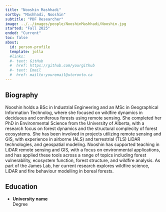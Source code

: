```yaml
---
title: "Nooshin Mashhadi"
sortby: "Mashhadi, Nooshin"
subtitle: "PDF Researcher"
image: ../../images/people/NooshinMashhadi/Nooshin.jpg
started: "Fall 2025"
ended: "Current"
toc: false
about:
  id: person-profile
  template: jolla
  #links:
  #- text: GitHub
  #  href: https://github.com/yourgithub
  #- text: Email
  #  href: mailto:youremail@utoronto.ca
---
```


::: {#person-profile}
:::
## Biography

Nooshin holds a BSc in Industrial Engineering and an MSc in Geographical Information Technolog, where she focused on wildfire dynamics in deciduous and coniferous forests using remote sensing. She completed her PhD in Environmental Science from the University of Alberta, with a research focus on forest dynamics and the structural complecity of forest ecosystems. She has been involved in projects utilizing remote sensing and GIS, with experience in airborne (ALS) and terrestrial (TLS) LiDAR technologies, and geospatial modeling. Nooshin has supported teaching in LiDAR remote sensing and GIS, with a focus on environmental applications, and has applied these tools across a range of topics including forest vulnerability, ecosystem function, forest structure, and wildfire analysis. As part of the James Lab, her current research explores wildfire science, LiDAR and fire behaviour modelling in boreal forests.

## Education

-   **University name**<br /> Degree